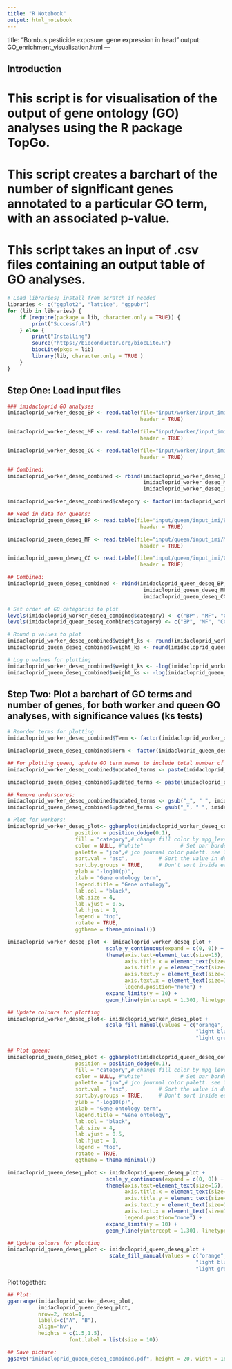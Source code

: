 ```yaml
---
title: "R Notebook"
output: html_notebook
---
```

title: "Bombus pesticide exposure: gene expression in head"
output: GO_enrichment_visualisation.html
---

## Introduction 
# This script is for visualisation of the output of gene ontology (GO) analyses using the R package TopGo.
# This script creates a barchart of the number of significant genes annotated to a particular GO term, with an associated p-value.
# This script takes an input of .csv files containing an output table of GO analyses.

```r
# Load libraries; install from scratch if needed
libraries <- c("ggplot2", "lattice", "ggpubr")
for (lib in libraries) {
    if (require(package = lib, character.only = TRUE)) {
        print("Successful")
    } else {
        print("Installing")
        source("https://bioconductor.org/biocLite.R")
        biocLite(pkgs = lib)
        library(lib, character.only = TRUE )
    }
}
```

## Step One: Load input files
```r
### imidacloprid GO analyses
imidacloprid_worker_deseq_BP <- read.table(file="input/worker/input_imi/BP_sig.txt", 
                                           header = TRUE)

imidacloprid_worker_deseq_MF <- read.table(file="input/worker/input_imi/MF_sig.txt", 
                                           header = TRUE)

imidacloprid_worker_deseq_CC <- read.table(file="input/worker/input_imi/CC_sig.txt", 
                                           header = TRUE)

## Combined:
imidacloprid_worker_deseq_combined <- rbind(imidacloprid_worker_deseq_BP, 
                                            imidacloprid_worker_deseq_MF,
                                            imidacloprid_worker_deseq_CC)

imidacloprid_worker_deseq_combined$category <- factor(imidacloprid_worker_deseq_combined$category)

## Read in data for queens:
imidacloprid_queen_deseq_BP <- read.table(file="input/queen/input_imi/BP_sig.txt", 
                                           header = TRUE)

imidacloprid_queen_deseq_MF <- read.table(file="input/queen/input_imi/MF_sig.txt", 
                                           header = TRUE)

imidacloprid_queen_deseq_CC <- read.table(file="input/queen/input_imi/CC_sig.txt", 
                                           header = TRUE)

## Combined:
imidacloprid_queen_deseq_combined <- rbind(imidacloprid_queen_deseq_BP, 
                                            imidacloprid_queen_deseq_MF,
                                            imidacloprid_queen_deseq_CC)

# Set order of GO categories to plot
levels(imidacloprid_worker_deseq_combined$category) <- c("BP", "MF", "CC")
levels(imidacloprid_queen_deseq_combined$category) <- c("BP", "MF", "CC")

# Round p values to plot
imidacloprid_worker_deseq_combined$weight_ks <- round(imidacloprid_worker_deseq_combined$weight_ks, digits = 3)
imidacloprid_queen_deseq_combined$weight_ks <- round(imidacloprid_queen_deseq_combined$weight_ks, digits = 3)

# Log p values for plotting 
imidacloprid_worker_deseq_combined$weight_ks <- -log(imidacloprid_worker_deseq_combined$weight_ks)
imidacloprid_queen_deseq_combined$weight_ks <- -log(imidacloprid_queen_deseq_combined$weight_ks)
```

## Step Two: Plot a barchart of GO terms and number of genes, for both worker and queen GO analyses, with significance values (ks tests)
```r
# Reorder terms for plotting 
imidacloprid_worker_deseq_combined$Term <- factor(imidacloprid_worker_deseq_combined$Term, levels = imidacloprid_worker_deseq_combined$Term[order(imidacloprid_worker_deseq_combined$category, imidacloprid_worker_deseq_combined$weight_ks)])

imidacloprid_queen_deseq_combined$Term <- factor(imidacloprid_queen_deseq_combined$Term, levels = imidacloprid_queen_deseq_combined$Term[order(imidacloprid_queen_deseq_combined$category, imidacloprid_queen_deseq_combined$weight_ks)])

## For plotting queen, update GO term names to include total number of annotated terms:
imidacloprid_worker_deseq_combined$updated_terms <- paste(imidacloprid_worker_deseq_combined$Term, " ", "(", imidacloprid_worker_deseq_combined$Annotated, ")", sep="")

imidacloprid_queen_deseq_combined$updated_terms <- paste(imidacloprid_queen_deseq_combined$Term, " ", "(", imidacloprid_queen_deseq_combined$Annotated, ")", sep="")

## Remove underscores:
imidacloprid_worker_deseq_combined$updated_terms <- gsub("_", " ", imidacloprid_worker_deseq_combined$updated_terms)
imidacloprid_queen_deseq_combined$updated_terms <- gsub("_", " ", imidacloprid_queen_deseq_combined$updated_terms)

# Plot for workers:
imidacloprid_worker_deseq_plot<- ggbarplot(imidacloprid_worker_deseq_combined, x = "updated_terms", y = "weight_ks",
                      position = position_dodge(0.1),
                      fill = "category",# change fill color by mpg_level
                      color = NULL, #"white"            # Set bar border colors to white
                      palette = "jco",# jco journal color palett. see ?ggpar
                      sort.val = "asc",          # Sort the value in descending order
                      sort.by.groups = TRUE,     # Don't sort inside each group
                      ylab = "-log10(p)",
                      xlab = "Gene ontology term",
                      legend.title = "Gene ontology",
                      lab.col = "black",
                      lab.size = 4,
                      lab.vjust = 0.5,
                      lab.hjust = 1,
                      legend = "top",
                      rotate = TRUE,
                      ggtheme = theme_minimal())

imidacloprid_worker_deseq_plot <- imidacloprid_worker_deseq_plot +
                                scale_y_continuous(expand = c(0, 0)) +
                                theme(axis.text=element_text(size=15),
                                      axis.title.x = element_text(size=15,face="bold"),
                                      axis.title.y = element_text(size=15,face="bold"),
                                      axis.text.y = element_text(size=12, face="bold"),
                                      axis.text.x = element_text(size=12),
                                      legend.position="none") +
                                expand_limits(y = 10) +
                                geom_hline(yintercept = 1.301, linetype="dashed", colour="black")

## Update colours for plotting
imidacloprid_worker_deseq_plot<- imidacloprid_worker_deseq_plot + 
                                scale_fill_manual(values = c("orange", 
                                                             "light blue", 
                                                             "light grey"))

## Plot queen:
imidacloprid_queen_deseq_plot <- ggbarplot(imidacloprid_queen_deseq_combined, x = "updated_terms", y = "weight_ks",
                      position = position_dodge(0.1),
                      fill = "category",# change fill color by mpg_level
                      color = NULL, #"white"            # Set bar border colors to white
                      palette = "jco",# jco journal color palett. see ?ggpar
                      sort.val = "asc",          # Sort the value in descending order
                      sort.by.groups = TRUE,     # Don't sort inside each group
                      ylab = "-log10(p)",
                      xlab = "Gene ontology term",
                      legend.title = "Gene ontology",
                      lab.col = "black",
                      lab.size = 4,
                      lab.vjust = 0.5,
                      lab.hjust = 1,
                      legend = "top",
                      rotate = TRUE,
                      ggtheme = theme_minimal())

imidacloprid_queen_deseq_plot <- imidacloprid_queen_deseq_plot +
                                scale_y_continuous(expand = c(0, 0)) +
                                theme(axis.text=element_text(size=15),
                                      axis.title.x = element_text(size=15,face="bold"),
                                      axis.title.y = element_text(size=15,face="bold"),
                                      axis.text.y = element_text(size=12, face="bold"),
                                      axis.text.x = element_text(size=12),
                                      legend.position="none") +
                                expand_limits(y = 10) +
                                geom_hline(yintercept = 1.301, linetype="dashed", colour="black")

## Update colours for plotting
imidacloprid_queen_deseq_plot <- imidacloprid_queen_deseq_plot + 
                                 scale_fill_manual(values = c("orange", 
                                                             "light blue", 
                                                             "light grey"))

```

Plot together:

```r
## Plot:
ggarrange(imidacloprid_worker_deseq_plot, 
          imidacloprid_queen_deseq_plot,
          nrow=2, ncol=1,
          labels=c("A", "B"),
          align="hv",
          heights = c(1.5,1.5),
                    font.label = list(size = 10))

## Save picture:
ggsave("imidacloprid_queen_deseq_combined.pdf", height = 20, width = 18)
```
